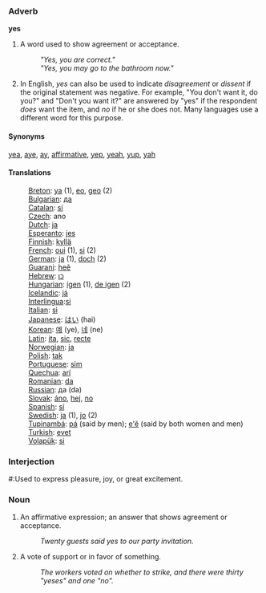===Adverb===
'''yes'''

#A word used to show agreement or acceptance. 
#:'' "Yes, you are correct." '' 
#:'' "Yes, you may go to the bathroom now."'' 
#In English, ''yes'' can also be used to indicate ''disagreement'' or ''dissent'' if the original statement was negative.  For example, "You don't want it, do you?" and "Don't you want it?" are answered by "yes" if the respondent ''does'' want the item, and ''no'' if he or she does not.  Many languages use a different word for this purpose.

====Synonyms====
[[yea]], [[aye]], [[ay]], [[affirmative]], [[yep]], [[yeah]], [[yup]], [[yah]]

====Translations====
:[[Breton]]: [[ya]] (1), [[eo]], [[geo]] (2)
:[[Bulgarian]]: [[да]]
:[[Catalan]]: [[sí]]
:[[Czech]]: ano
:[[Dutch]]: [[ja]]
:[[Esperanto]]: [[jes]]
:[[Finnish]]: [[kyllä]]
:[[French]]: [[oui]] (1), [[si]] (2)
:[[German]]: [[ja]] (1), [[doch]] (2)
:[[Guarani]]: [[heẽ]]
:[[Hebrew]]: [[כן]]
:[[Hungarian]]: [[igen]] (1), [[de igen]] (2)
:[[Icelandic]]: [[já]]
:[[Interlingua]]:[[si]]
:[[Italian]]: [[sì]]
:[[Japanese]]: [[はい]] (hai)
:[[Korean]]: [[예]] (ye), [[네]] (ne)
:[[Latin]]: [[ita]], [[sic]], [[recte]]
:[[Norwegian]]: [[ja]]
:[[Polish]]: [[tak]]
:[[Portuguese]]: [[sim]]
:[[Quechua]]: [[arí]]
:[[Romanian]]: [[da]]
:[[Russian]]: дa (da)
:[[Slovak]]: [[áno]], [[hej]], [[no#Slovak|no]]
:[[Spanish]]: [[sí]]
:[[Swedish]]: [[ja]] (1), [[jo]] (2)
:[[Tupinambá]]: [[pá]] (said by men); [[e'ẽ]] (said by both women and men)
:[[Turkish]]: [[evet]]
:[[Volapük]]: [[si]]

===Interjection===
#:Used to express pleasure, joy, or great excitement.

===Noun===
#An affirmative expression; an answer that shows agreement or acceptance. 
#:''Twenty guests said yes to our party invitation.'' 
#A vote of support or in favor of something. 
#:''The workers voted on whether to strike, and there were thirty "yeses" and one "no".''<p>